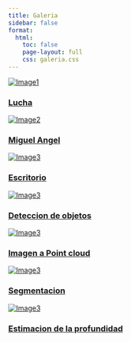 ```yaml
---
title: Galeria
sidebar: false
format:
  html:
    toc: false
    page-layout: full
    css: galeria.css
---
```



```{=html}
<div class="grid-container">

  <div class="grid-item">
    <a href="/models/fight.html" class="card">
      <img src="/images/fight.png" alt="Image1">
      <h3>Lucha</h3>
  </a>

  </div>
  
  <div class="grid-item">
    <a href="/models/miguel.html" class="card">
      <img src="/images/miguel2.png" alt="Image2">
      <h3>Miguel Angel</h3>
  </a>
  </div>

  <div class="grid-item">
    <a href="/models/escritorio.html" class="card">
      <img src="/images/escritorio.png" alt="Image3">
     <h3>Escritorio</h3>
  </a>
  </div>

  <div class="grid-item">
    <a href="/models/detection.html" class="card">
      <img src="/images/object.png" alt="Image3">
     <h3>Deteccion de objetos</h3>
  </a>
  </div>

  <div class="grid-item">
    <a href="/models/depth.html" class="card">
      <img src="/images/gatodepth.png" alt="Image3">
     <h3>Imagen a Point cloud</h3>
  </a>
  </div>

  <div class="grid-item">
    <a href="/models/segment.html" class="card">
      <img src="/images/segment.jpg" alt="Image3">
     <h3>Segmentacion</h3>
  </a>
  </div>

  <div class="grid-item">
    <a href="/models/depth2.html" class="card">
      <img src="/images/depth2.png" alt="Image3">
     <h3>Estimacion de la profundidad</h3>
  </a>
</div>



</div>

```
